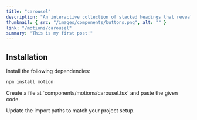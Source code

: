 ```yaml
---
title: "carousel"
description: "An interactive collection of stacked headings that reveal individual content sections with a click."
thumbnail: { src: "/images/components/buttons.png", alt: "" }
link: "/motions/carousel"
summary: "This is my first post!"
---
```


<ComponentPreview name="carousel-demo" />

## Installation

<Steps>
<Step>
Install the following dependencies:
</Step>

```bash 
npm install motion
```

<Step>
    Create a file at `components/motions/carousel.tsx` and paste the given code.
</Step>

<CollapsibleSource name="carousel" />

<Step>Update the import paths to match your project setup.</Step>

</Steps>
